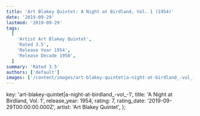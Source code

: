 ```yaml
---
title: 'Art Blakey Quintet: A Night at Birdland, Vol. 1 (1954)'
date: '2019-09-29'
lastmod: '2019-09-29'
tags:
  [
    'Artist Art Blakey Quintet',
    'Rated 3.5',
    'Release Year 1954',
    'Release Decade 1950',
  ]
summary: 'Rated 3.5'
authors: ['default']
images: ['/content/images/art-blakey-quintet|a-night-at-birdland_-vol_-1.jpg']
---
```


  key: 'art-blakey-quintet|a-night-at-birdland_-vol_-1',
  title: 'A Night at Birdland, Vol. 1',
  release_year: 1954,
  rating: 7,
  rating_date: '2019-09-29T00:00:00.000Z',
  artist: 'Art Blakey Quintet',
};

<MusicRating data={data} />
